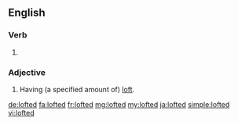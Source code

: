 ==English==

===Verb===
{{head|en|verb form}}

# {{en-past of|loft}}

===Adjective===
{{en-adj|-}}

# {{cx|golf|of a [[golf club]]|lang=en}} Having (a specified amount of) [[loft]].

[[de:lofted]]
[[fa:lofted]]
[[fr:lofted]]
[[mg:lofted]]
[[my:lofted]]
[[ja:lofted]]
[[simple:lofted]]
[[vi:lofted]]